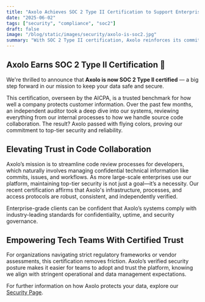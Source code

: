 ```yaml
---
title: "Axolo Achieves SOC 2 Type II Certification to Support Enterprise-Grade Security Standards"
date: "2025-06-02"
tags: ["security", "compliance", "soc2"]
draft: false
image: "/blog/static/images/security/axolo-is-soc2.jpg"
summary: "With SOC 2 Type II certification, Axolo reinforces its commitment to secure and compliant source code collaboration for businesses."
---
```


<ImageContainer
  alt="Axolo is SOC 2 Type 2 certified"
  src="/blog/static/images/security/axolo-is-soc2.jpg"
  classNameDiv="mx-10 lg:mx-20"
  classNameImage=""
  width={1288}
  height={858}
/>

## Axolo Earns SOC 2 Type II Certification 🎉

We're thrilled to announce that **Axolo is now SOC 2 Type II certified** — a big step forward in our mission to keep your data safe and secure.

This certification, overseen by the AICPA, is a trusted benchmark for how well a company protects customer information. Over the past few months, an independent auditor took a deep dive into our systems, reviewing everything from our internal processes to how we handle source code collaboration. The result? Axolo passed with flying colors, proving our commitment to top-tier security and reliability.

<CTABanner type="try" />

## Elevating Trust in Code Collaboration

Axolo’s mission is to streamline code review processes for developers, which naturally involves managing confidential technical information like commits, issues, and workflows. As more large-scale enterprises use our platform, maintaining top-tier security is not just a goal—it’s a necessity. Our recent certification affirms that Axolo's infrastructure, processes, and access protocols are robust, consistent, and independently verified.

Enterprise-grade clients can be confident that Axolo’s systems comply with industry-leading standards for confidentiality, uptime, and security governance.

<UserReview />

## Empowering Tech Teams With Certified Trust

For organizations navigating strict regulatory frameworks or vendor assessments, this certification removes friction. Axolo’s verified security posture makes it easier for teams to adopt and trust the platform, knowing we align with stringent operational and data management expectations.

For further information on how Axolo protects your data, explore our [Security Page](https://axolo.co/security).
